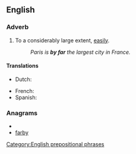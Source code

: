 ==English==

===Adverb===
{{en-adv|pos=[[by]] [[far]]|-}}

# {{idiom}} To a considerably large extent, [[easily]].
#: ''Paris is '''by far''' the largest city in France.''

====Translations====
{{trans-top|to a large extent}}
* Dutch: {{t-|nl|verreweg}}
{{trans-mid}}
* French: {{t+|fr|de loin}}
* Spanish: {{t|es|de lejos}}
{{trans-bottom}}

===Anagrams===
* {{alphagram|abfry}}
* [[farby#English|farby]]

[[Category:English prepositional phrases]]
